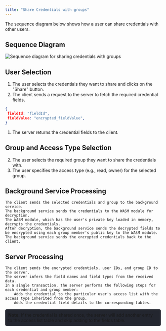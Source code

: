 ```yaml
---
title: "Share Credentials with groups"
---
```





The sequence diagram below shows how a user can share credentials with other users.
## Sequence Diagram
<Image src={sharing} alt="Sequence diagram for sharing credentials with groups"/>


## User Selection

1. The user selects the credentials they want to share and clicks on the "Share" button.
2. The client sends a request to the server to fetch the required credential fields.

```json
{
 fieldId: "fieldId",
 fieldValue: "encrypted_fieldValue",
}
```


1.    The server returns the credential fields to the client.

## Group and Access Type Selection

2.    The user selects the required group they want to share the credentials with.
3.   The user specifies the access type (e.g., read, owner) for the selected group.

## Background Service Processing

    The client sends the selected credentials and group to the background service.
    The background service sends the credentials to the WASM module for decryption.
    The WASM module, which has the user's private key loaded in memory, decrypts the credentials.
    After decryption, the background service sends the decrypted fields to be encrypted using each group member's public key to the WASM module.
    The background service sends the encrypted credentials back to the client.

## Server Processing

    The client sends the encrypted credentials, user IDs, and group ID to the server.
    The server infers the field names and field types from the received data.
    In a single transaction, the server performs the following steps for each credential and group member:
        Adds the credential to the particular user's access list with the access type inherited from the group.
        Adds the credential field details to the corresponding tables.

<div style="background-color: #23262f; padding: 10px; border-radius: 5px;"> <strong>Note:</strong> If the credential is shared once, the server will add another entry to the access list table and skip adding to the fields table. </div>
